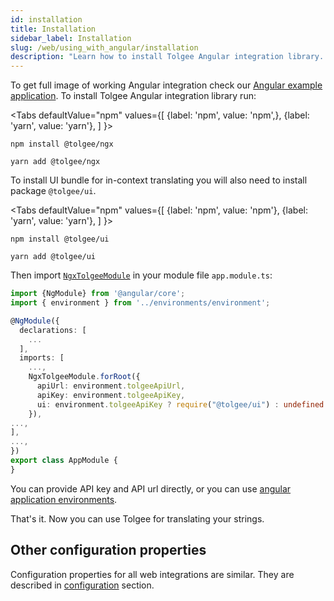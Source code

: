 ```yaml
---
id: installation
title: Installation
sidebar_label: Installation
slug: /web/using_with_angular/installation
description: "Learn how to install Tolgee Angular integration library. To get full image of working Angular integration check our Angular example application."
---
```


To get full image of working Angular integration check our [Angular example application](https://github.com/tolgee/ngx-example).
To install Tolgee Angular integration library run:



<Tabs
    defaultValue="npm"
    values={[
        {label: 'npm', value: 'npm',},
        {label: 'yarn', value: 'yarn'},
    ]
    }>
<TabItem value="npm">

```shell
npm install @tolgee/ngx
```

</TabItem>
<TabItem value="yarn">

```shell
yarn add @tolgee/ngx
```

</TabItem>
</Tabs>

To install UI bundle for in-context translating you will also need to install package `@tolgee/ui`.

<Tabs
    defaultValue="npm"
    values={[
        {label: 'npm', value: 'npm'},
        {label: 'yarn', value: 'yarn'},
    ]
    }>
<TabItem value="npm">

```shell
npm install @tolgee/ui
```

</TabItem>
<TabItem value="yarn">

```shell
yarn add @tolgee/ui
```

</TabItem>
</Tabs>


Then import [`NgxTolgeeModule`](/docs/web/using_with_angular/api#ngxtolgeemodule) in your module file `app.module.ts`:
```typescript
import {NgModule} from '@angular/core';
import { environment } from '../environments/environment';

@NgModule({
  declarations: [
    ...
  ],
  imports: [
    ...,
    NgxTolgeeModule.forRoot({
      apiUrl: environment.tolgeeApiUrl,
      apiKey: environment.tolgeeApiKey,
      ui: environment.tolgeeApiKey ? require("@tolgee/ui") : undefined
    }),
...,
],
...,
})
export class AppModule {
}
```

You can provide API key and API url directly, or you can use
[angular application environments](https://angular.io/guide/build#configuring-application-environments).

That's it. Now you can use Tolgee for translating your strings.

## Other configuration properties
Configuration properties for all web integrations are similar. They are described in [configuration](../configuration)
section.
